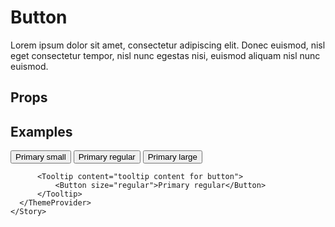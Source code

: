 
<Meta title="Components/Button" component={Button} />

# Button

Lorem ipsum dolor sit amet, consectetur adipiscing elit. Donec euismod, nisl eget consectetur tempor, nisl nunc egestas nisi, euismod aliquam nisl nunc euismod.

## Props

<ArgsTable of={Button} />

## Examples

<Canvas>
    <Story name="Default">
      <ThemeProvider theme={darkTheme}>
          <Button size="small">Primary small</Button>
          <Button size="regular">Primary regular</Button>
          <Button size="large">Primary large</Button>

          <Tooltip content="tooltip content for button">
              <Button size="regular">Primary regular</Button>
          </Tooltip>
      </ThemeProvider>
    </Story>
</Canvas>